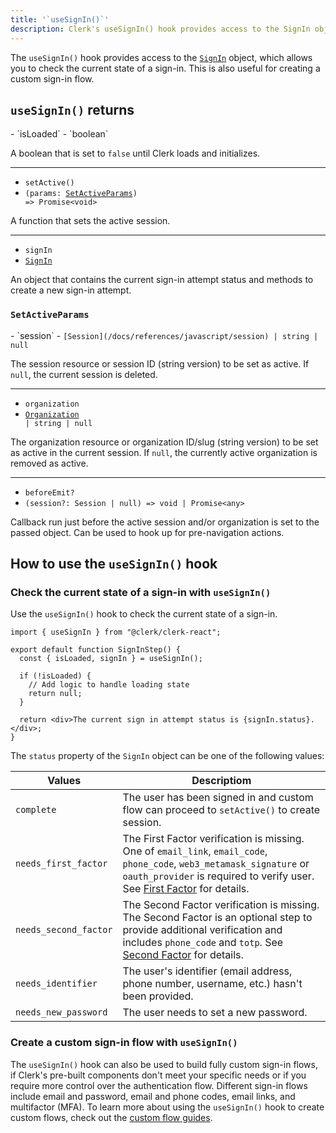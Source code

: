 ```yaml
---
title: '`useSignIn()`'
description: Clerk's useSignIn() hook provides access to the SignIn object, which allows you to check the current state of a sign-in.
---
```


The `useSignIn()` hook provides access to the [`SignIn`](/docs/references/javascript/sign-in/sign-in) object, which allows you to check the current state of a sign-in. This is also useful for creating a custom sign-in flow.

## `useSignIn()` returns

<Properties>
  - `isLoaded`
  - `boolean`

  A boolean that is set to `false` until Clerk loads and initializes.

  ---

  - `setActive()`
  - <code>(params: [SetActiveParams](#set-active-params)) => Promise\<void></code>

  A function that sets the active session.

  ---

  - `signIn`
  - [`SignIn`](/docs/references/javascript/sign-in/sign-in)

  An object that contains the current sign-in attempt status and methods to create a new sign-in attempt.
</Properties>

### `SetActiveParams`

<Properties>
  - `session`
  - <code>[Session](/docs/references/javascript/session) | string | null</code>

  The session resource or session ID (string version) to be set as active. If `null`, the current session is deleted.

  ---

  - `organization`
  - <code>[Organization](/docs/references/javascript/organization/organization) | string | null</code>

  The organization resource or organization ID/slug (string version) to be set as active in the current session. If `null`, the currently active organization is removed as active.

  ---

  - `beforeEmit?`
  - `(session?: Session | null) => void | Promise<any>`

  Callback run just before the active session and/or organization is set to the passed object. Can be used to hook up for pre-navigation actions.
</Properties>

## How to use the `useSignIn()` hook

### Check the current state of a sign-in with `useSignIn()`

Use the `useSignIn()` hook to check the current state of a sign-in.

```tsx {{ prettier: false, filename: 'pages/sign-in-step.tsx' }}
import { useSignIn } from "@clerk/clerk-react";

export default function SignInStep() {
  const { isLoaded, signIn } = useSignIn();

  if (!isLoaded) {
    // Add logic to handle loading state
    return null;
  }

  return <div>The current sign in attempt status is {signIn.status}.</div>;
}
```

The `status` property of the `SignIn` object can be one of the following values:

| Values | Descriptiom |
| - | - |
| `complete` | The user has been signed in and custom flow can proceed to `setActive()` to create session. |
| `needs_first_factor` | The First Factor verification is missing. One of `email_link`, `email_code`, `phone_code`, `web3_metamask_signature` or `oauth_provider` is required to verify user. See [First Factor](/docs/references/javascript/sign-in/first-factor) for details. |
| `needs_second_factor` | The Second Factor verification is missing. The Second Factor is an optional step to provide additional verification and includes `phone_code` and `totp`. See [Second Factor](/docs/references/javascript/sign-in/second-factor) for details. |
| `needs_identifier` | The user's identifier (email address, phone number, username, etc.) hasn't been provided. |
| `needs_new_password` | The user needs to set a new password. |

### Create a custom sign-in flow with `useSignIn()`

The `useSignIn()` hook can also be used to build fully custom sign-in flows, if Clerk's pre-built components don't meet your specific needs or if you require more control over the authentication flow. Different sign-in flows include email and password, email and phone codes, email links, and multifactor (MFA). To learn more about using the `useSignIn()` hook to create custom flows, check out the [custom flow guides](/docs/custom-flows/overview).
